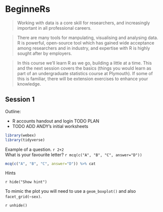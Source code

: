 # BeginneRs {#beginners}

> Working with data is a core skill for researchers, and increasingly important
> in all professional careers.

> There are many tools for manpulating, visualising and analysing data. R is
> powerful, open-source tool which has gained wide acceptance among researchers
> and in industry, and expertise with R is highly sought after by employers.

> In this course we'll learn R as we go, building a little at a time. This and
> the next session covers the basics (things you would learn as part of an
> undergraduate statistics course at Plymouth). If some of this is familiar,
> there will be extension exercises to enhance your knowledge.

## Session 1

Outline:

-   R accounts handout and login TODO PLAN
-   TODO ADD ANDY's initial worksheets

```r
library(webex)
library(tidyverse)
```

Example of a question. `r 2+2`  
What is your favourite letter? `r mcq(c("A", "B", "C", answer="D"))`

```r
mcq(c("A", "B", "C", answer="D")) %>% cat
```

Hints

`r hide("Show hint")`

To mimic the plot you will need to use a `geom_boxplot()` and also
`facet_grid(~sex)`.

`r unhide()`
